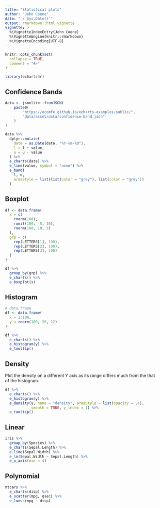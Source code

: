 ```yaml
---
title: "Statistical plots"
author: "John Coene"
date: "`r Sys.Date()`"
output: rmarkdown::html_vignette
vignette: >
  %\VignetteIndexEntry{John Coene}
  %\VignetteEngine{knitr::rmarkdown}
  %\VignetteEncoding{UTF-8}
---
```


```r
knitr::opts_chunk$set(
  collapse = TRUE,
  comment = "#>"
)

library(echarts4r)
```


## Confidence Bands

```r
data <- jsonlite::fromJSON(
    paste0(
        "https://ecomfe.github.io/echarts-examples/public/",
        "data/asset/data/confidence-band.json"
    )
)

data %>% 
  dplyr::mutate(
    date = as.Date(date, "%Y-%m-%d"),
    l = l + value,
    u = u - value
  ) %>% 
  e_charts(date) %>% 
  e_line(value, symbol = "none") %>% 
  e_band(
    l, u, 
    areaStyle = list(list(color = "grey"), list(color = "grey"))
  )
```

## Boxplot

```r
df <- data.frame(
  x = c(
    rnorm(100),
    runif(100, -5, 10),
    rnorm(100, 10, 3)
  ),
  grp = c(
    rep(LETTERS[1], 100),
    rep(LETTERS[2], 100),
    rep(LETTERS[3], 100)
  )
)

df %>% 
  group_by(grp) %>% 
  e_charts() %>% 
  e_boxplot(x)
```

## Histogram

```r
# data.frame
df <- data.frame(
  x = 1:100,
  y = rnorm(100, 20, 12)
)

df %>% 
  e_charts() %>% 
  e_histogram(y) %>% 
  e_tooltip()
```

## Density

Plot the density on a different Y axis as its range differs much from the that of the histogram.

```r
df %>%
  e_charts() %>% 
  e_histogram(y) %>% 
  e_density(y, name = "density", areaStyle = list(opacity = .4), 
            smooth = TRUE, y_index = 1) %>% 
  e_tooltip()
```

## Linear

```r
iris %>% 
  group_by(Species) %>% 
  e_charts(Sepal.Length) %>% 
  e_line(Sepal.Width) %>% 
  e_lm(Sepal.Width ~ Sepal.Length) %>% 
  e_x_axis(min = 4)
```

## Polynomial

```r
mtcars %>% 
  e_charts(disp) %>% 
  e_scatter(mpg, qsec) %>% 
  e_loess(mpg ~ disp)
```
